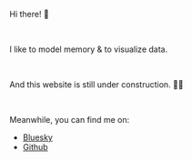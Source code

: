 
Hi there! 🙂

<br>

I like to model memory & to visualize data.

<br>

And this website is still under construction. 🔨👷

<br>

Meanwhile, you can find me on:

* [Bluesky](https://bsky.app/profile/vlott.bsky.social)
* [Github](https://github.com/vincentott)